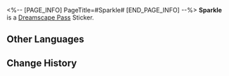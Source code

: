 <%-- [PAGE_INFO]
PageTitle=#Sparkle#
[END_PAGE_INFO] --%>
{{Stub|Location information}}
{{Item Infobox
|id          = 225010
|image       = Dreamscape Pass Sticker Sparkle.png
|type        = Dreamscape Pass Sticker
|type2       = Ashes to Ashes, Dust to Dust Stickers
|invCategory = 
|rarity      = 4
|effect      = 
|description = Digital stickers that can be used to decorate the pages of the Dreamtour Handbook. They come in many different styles.
|source1     = [[Unlocked by Default]]
}}
{{Description|Masks can be quite useful... How about you also get one and try it on?}}
'''Sparkle''' is a [[Dreamscape Pass]] Sticker.

==Other Languages==
{{Other Languages
|en   = Sparkle
|zhs  = 花火
|zht  = 花火
|ja   = 花火
|ko   = 스파클
|es   = Sparkle
|fr   = Sparkle
|ru   = Искорка
|th   = Sparkle
|vi   = Sparkle
|de   = Sparkle
|id   = Sparkle
|pt   = Sparkle
}}

==Change History==
{{Change History|2.3}}